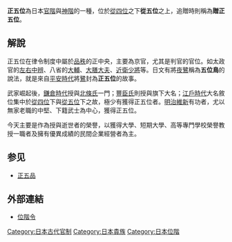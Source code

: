 {{japanese|japanese=正五位|kana=しょうごい|romaji=Shōgo-i}}
'''正五位'''為日本[[品秩|官階]]與[[神階|神階]]的一種，位於[[從四位|從四位]]之下'''從五位'''之上，追贈時則稱為'''贈正五位'''。

==解說==
正五位在律令制度中屬於[[品秩|品秩]]的正中央，主要為京官，尤其是判官的官位。如太政官的[[左右中辨|左右中辨]]、八省的[[大輔|大輔]]、[[大膳大夫|大膳大夫]]、[[近衛少將|近衛少將]]等。日文有將[[夜鷺|夜鷺]]稱為'''五位鳥'''的說法，就是來自[[平安時代|平安時代]]將[[鷺科|鷺]]封為'''正五位'''的故事。

武家崛起後，[[鎌倉時代|鎌倉時代]]授與[[北條氏|北條氏]]一門；[[豐臣氏|豐臣氏]]則授與旗下大名；[[江戶時代|江戶時代]]大名敘位集中於[[從四位|從四位]]下與[[從五位|從五位]]下之故，極少有獲得正五位者。[[明治維新|明治維新]]有功者，尤以無家老職的中堅、下籍武士為中心，獲得正五位。

今天主要是作為授與逝世者的榮譽，以獲得大學、短期大學、高等專門學校榮譽教授一職者及擁有優異成績的民間企業經營者為主。

==参见==
*[[正五品|正五品]]

==外部連結==
*[https://web.archive.org/web/20080619092936/http://law.e-gov.go.jp/htmldata/T15/T15CO325.html 位階令]

{{日本品秩}}

[[Category:日本古代官制|Category:日本古代官制]]
[[Category:日本貴族|Category:日本貴族]]
[[Category:日本位階|Category:日本位階]]
